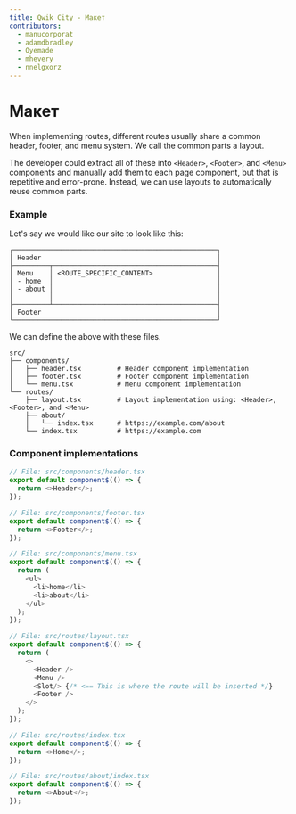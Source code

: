 ```yaml
---
title: Qwik City - Макет
contributors:
  - manucorporat
  - adamdbradley
  - Oyemade
  - mhevery
  - nnelgxorz
---
```


# Макет

When implementing routes, different routes usually share a common header, footer, and menu system. We call the common parts a layout.

The developer could extract all of these into `<Header>`, `<Footer>`, and `<Menu>` components and manually add them to each page component, but that is repetitive and error-prone. Instead, we can use layouts to automatically reuse common parts.

### Example

Let's say we would like our site to look like this:

```
┌───────────────────────────────────────────────────┐
│ Header                                            │
├─────────┬─────────────────────────────────────────┤
│ Menu    │ <ROUTE_SPECIFIC_CONTENT>                │
│ - home  │                                         │
│ - about │                                         │
│         │                                         │
├─────────┴─────────────────────────────────────────┤
│ Footer                                            │
└───────────────────────────────────────────────────┘
```

We can define the above with these files.

```
src/
├── components/
│   ├── header.tsx         # Header component implementation
│   ├── footer.tsx         # Footer component implementation
│   └── menu.tsx           # Menu component implementation
└── routes/
    ├── layout.tsx         # Layout implementation using: <Header>, <Footer>, and <Menu>
    ├── about/
    │   └── index.tsx      # https://example.com/about
    └── index.tsx          # https://example.com
```

### Component implementations

```typescript
// File: src/components/header.tsx
export default component$(() => {
  return <>Header</>;
});
```

```typescript
// File: src/components/footer.tsx
export default component$(() => {
  return <>Footer</>;
});
```

```typescript
// File: src/components/menu.tsx
export default component$(() => {
  return (
    <ul>
      <li>home</li>
      <li>about</li>
    </ul>
  );
});
```

```typescript
// File: src/routes/layout.tsx
export default component$(() => {
  return (
    <>
      <Header />
      <Menu />
      <Slot/> {/* <== This is where the route will be inserted */}
      <Footer />
    </>
  );
});
```

```typescript
// File: src/routes/index.tsx
export default component$(() => {
  return <>Home</>;
});
```

```typescript
// File: src/routes/about/index.tsx
export default component$(() => {
  return <>About</>;
});
```
